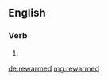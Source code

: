 ==English==

===Verb===
{{head|en|verb form}}

# {{en-past of|rewarm}}

[[de:rewarmed]]
[[mg:rewarmed]]